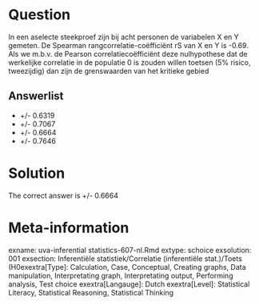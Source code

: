 Question
========

In een aselecte steekproef zijn bij acht personen de variabelen X en Y gemeten. De Spearman rangcorrelatie-coëfficiënt rS van X en Y is -0.69. Als we m.b.v. de Pearson correlatiecoëfficiënt deze nulhypothese dat de werkelijke correlatie in de populatie 0 is zouden willen toetsen (5% risico, tweezijdig) dan zijn de grenswaarden van het kritieke gebied 

Answerlist
----------
* +\/- 0.6319
* +\/- 0.7067
* +\/- 0.6664
* +\/- 0.7646

Solution
========

The correct answer is  +\/- 0.6664 

Meta-information
================
exname: uva-inferential statistics-607-nl.Rmd 
extype: schoice 
exsolution: 001 
exsection: Inferentiële statistiek/Correlatie (inferentiële stat.)/Toets (H0exextra[Type]: Calculation, Case, Conceptual, Creating graphs, Data manipulation, Interpretating graph, Interpretating output, Performing analysis, Test choice 
exextra[Langauge]: Dutch 
exextra[Level]: Statistical Literacy, Statistical Reasoning, Statistical Thinking 
